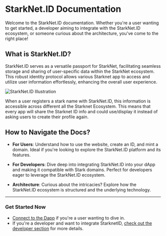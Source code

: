 # StarkNet.ID Documentation

Welcome to the StarkNet.ID documentation. Whether you're a user wanting to get started, a developer aiming to integrate with the StarkNet.ID ecosystem, or someone curious about the architecture, you've come to the right place!

## What is StarkNet.ID?

StarkNet.ID serves as a versatile passport for StarkNet, facilitating seamless storage and sharing of user-specific data within the StarkNet ecosystem. This robust identity protocol allows various Starknet app to access and utilize user information effortlessly, enhancing the overall user experience.

![StarkNet.ID Illustration](/illustrations/passportExplaination.webp)

When a user registers a stark name with StarkNet.ID, this information is accessible across different all the Starknet Ecosystem. This means that every app will share the Starknet ID info and could use/display it instead of asking users to create their profile again.

## How to Navigate the Docs?

- **For Users**: Understand how to use the website, create an ID, and mint a domain. Ideal if you're looking to explore the StarkNet.ID platform and its features.

- **For Developers**: Dive deep into integrating StarkNet.ID into your dApp and making it compatible with Stark domains. Perfect for developers eager to leverage the StarkNet.ID ecosystem.

- **Architecture**: Curious about the intricacies? Explore how the StarkNet.ID ecosystem is structured and the underlying technology.

---

### Get Started Now

- [Connect to the Dapp](https://app.starknet.id/) if you're a user wanting to dive in.
- If you're a developer and want to integrate StarknetID, [check out the developer section](./developers-integration.md) for more details.
